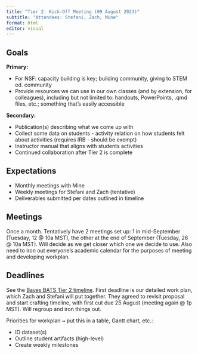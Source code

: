 ```yaml
---
title: "Tier 2: Kick-Off Meeting (09 August 2023)"
subtitle: "Attendees: Stefani, Zach, Mine"
format: html
editor: visual
---
```


## Goals

**Primary:**

-   For NSF: capacity building is key; building community, giving to STEM ed. community
-   Provide resources we can use in our own classes (and by extension, for colleagues), including but not limited to: handouts, PowerPoints, .qmd files, etc.; something that's easily accessible

**Secondary:**

-   Publication(s) describing what we come up with
-   Collect some data on students - activity relation on how students felt about activities (requires IRB - should be exempt)
-   Instructor manual that aligns with students activities
-   Continued collaboration after Tier 2 is complete

## Expectations

-   Monthly meetings with Mine
-   Weekly meetings for Stefani and Zach (tentative)
-   Deliverables submitted per dates outlined in timeline

## Meetings

Once a month. Tentatively have 2 meetings set up: 1 in mid-September (Tuesday, 12 \@ 10a MST), the other at the end of September (Tuesday, 26 \@ 10a MST). Will decide as we get closer which one we decide to use. Also need to iron out everyone's academic calendar for the purposes of meeting and developing workplan.

## Deadlines

See the [Bayes BATS Tier 2 timeline](https://bayes-bats.github.io/tier2-schedule/#office-hours). First deadline is our detailed work plan, which Zach and Stefani will put together. They agreed to revisit proposal and start crafting timeline, with first cut due 25 August (meeting again \@ 1p MST). Will regroup and iron things out.

Priorities for workplan <kbd>→</kbd> put this in a table, Gantt chart, etc.:

-   ID dataset(s)
-   Outline student artifacts (high-level)
-   Create weekly milestones
